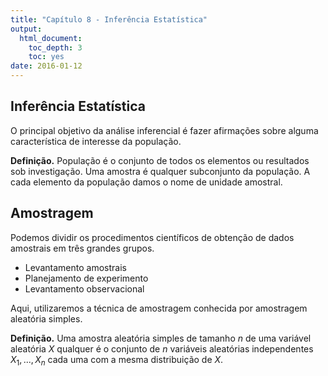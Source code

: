 ```yaml
---
title: "Capítulo 8 - Inferência Estatística"
output:
  html_document:
    toc_depth: 3
    toc: yes
date: 2016-01-12
---
```


## Inferência Estatística

O principal objetivo da análise inferencial é fazer afirmações sobre alguma característica de interesse da população.

**Definição.** População é o conjunto de todos os elementos ou resultados sob investigação. Uma amostra é qualquer subconjunto da população. A cada elemento da população damos o nome de unidade amostral.

## Amostragem

Podemos dividir os procedimentos científicos de obtenção de dados amostrais em três grandes grupos.

- Levantamento amostrais
- Planejamento de experimento
- Levantamento observacional

Aqui, utilizaremos a técnica de amostragem conhecida por amostragem aleatória simples.

**Definição.** Uma amostra aleatória simples de tamanho $n$ de uma variável aleatória $X$ qualquer é o conjunto de $n$ variáveis aleatórias independentes $X_1, ..., X_n$ cada uma com a mesma distribuição de $X$.
